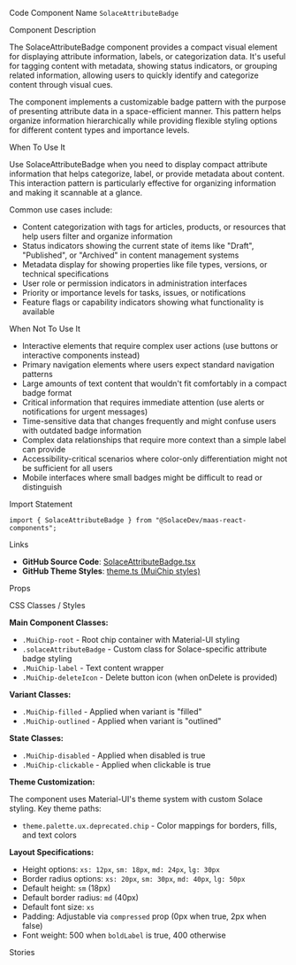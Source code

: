 
<Meta of={SolaceAttributeBadgeStories} />

<Title>Solace Attribute Badge</Title>

<Description of={SolaceAttributeBadgeStories} />

<Subtitle>Code Component Name</Subtitle>
`SolaceAttributeBadge`

<Subtitle>Component Description</Subtitle>

The SolaceAttributeBadge component provides a compact visual element for displaying attribute information, labels, or categorization data. It's useful for tagging content with metadata, showing status indicators, or grouping related information, allowing users to quickly identify and categorize content through visual cues.

The component implements a customizable badge pattern with the purpose of presenting attribute data in a space-efficient manner. This pattern helps organize information hierarchically while providing flexible styling options for different content types and importance levels.

<Subtitle>When To Use It</Subtitle>

Use SolaceAttributeBadge when you need to display compact attribute information that helps categorize, label, or provide metadata about content. This interaction pattern is particularly effective for organizing information and making it scannable at a glance.

Common use cases include:

- Content categorization with tags for articles, products, or resources that help users filter and organize information
- Status indicators showing the current state of items like "Draft", "Published", or "Archived" in content management systems
- Metadata display for showing properties like file types, versions, or technical specifications
- User role or permission indicators in administration interfaces
- Priority or importance levels for tasks, issues, or notifications
- Feature flags or capability indicators showing what functionality is available

<Subtitle>When Not To Use It</Subtitle>

- Interactive elements that require complex user actions (use buttons or interactive components instead)
- Primary navigation elements where users expect standard navigation patterns
- Large amounts of text content that wouldn't fit comfortably in a compact badge format
- Critical information that requires immediate attention (use alerts or notifications for urgent messages)
- Time-sensitive data that changes frequently and might confuse users with outdated badge information
- Complex data relationships that require more context than a simple label can provide
- Accessibility-critical scenarios where color-only differentiation might not be sufficient for all users
- Mobile interfaces where small badges might be difficult to read or distinguish

<Subtitle>Import Statement</Subtitle>

```tsx
import { SolaceAttributeBadge } from "@SolaceDev/maas-react-components";
```

<Subtitle>Links</Subtitle>

- **GitHub Source Code**: [SolaceAttributeBadge.tsx](https://github.com/SolaceDev/maas-react-components/blob/main/src/components/SolaceAttributeBadge.tsx)
- **GitHub Theme Styles**: <a href="https://github.com/SolaceDev/maas-react-components/blob/main/src/resources/theme.ts#:~:text=MuiChip" target="_blank">theme.ts (MuiChip styles)</a>

<Subtitle>Props</Subtitle>

<ArgTypes of={SolaceAttributeBadgeStories} />

<Subtitle>CSS Classes / Styles</Subtitle>

**Main Component Classes:**

- `.MuiChip-root` - Root chip container with Material-UI styling
- `.solaceAttributeBadge` - Custom class for Solace-specific attribute badge styling
- `.MuiChip-label` - Text content wrapper
- `.MuiChip-deleteIcon` - Delete button icon (when onDelete is provided)

**Variant Classes:**

- `.MuiChip-filled` - Applied when variant is "filled"
- `.MuiChip-outlined` - Applied when variant is "outlined"

**State Classes:**

- `.MuiChip-disabled` - Applied when disabled is true
- `.MuiChip-clickable` - Applied when clickable is true

**Theme Customization:**

The component uses Material-UI's theme system with custom Solace styling. Key theme paths:

- `theme.palette.ux.deprecated.chip` - Color mappings for borders, fills, and text colors

**Layout Specifications:**

- Height options: `xs: 12px`, `sm: 18px`, `md: 24px`, `lg: 30px`
- Border radius options: `xs: 20px`, `sm: 30px`, `md: 40px`, `lg: 50px`
- Default height: `sm` (18px)
- Default border radius: `md` (40px)
- Default font size: `xs`
- Padding: Adjustable via `compressed` prop (0px when true, 2px when false)
- Font weight: 500 when `boldLabel` is true, 400 otherwise

<Subtitle>Stories</Subtitle>

<CustomStories />
